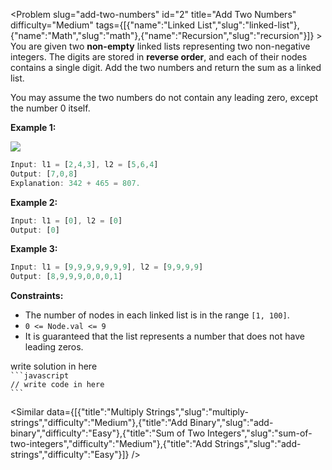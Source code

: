 
<Problem slug="add-two-numbers" id="2" title="Add Two Numbers" difficulty="Medium" tags={[{"name":"Linked List","slug":"linked-list"},{"name":"Math","slug":"math"},{"name":"Recursion","slug":"recursion"}]} >
    You are given two **non-empty** linked lists representing two non-negative integers. The digits are stored in **reverse order**, and each of their nodes contains a single digit. Add the two numbers and return the sum as a linked list.

You may assume the two numbers do not contain any leading zero, except the number 0 itself.

**Example 1:**

![](https://assets.leetcode.com/uploads/2020/10/02/addtwonumber1.jpg)
```javascript 
Input: l1 = [2,4,3], l2 = [5,6,4]
Output: [7,0,8]
Explanation: 342 + 465 = 807.

```

**Example 2:**

```javascript 
Input: l1 = [0], l2 = [0]
Output: [0]

```

**Example 3:**

```javascript 
Input: l1 = [9,9,9,9,9,9,9], l2 = [9,9,9,9]
Output: [8,9,9,9,0,0,0,1]

```

**Constraints:**

*   The number of nodes in each linked list is in the range `[1, 100]`.
*   `0 <= Node.val <= 9`
*   It is guaranteed that the list represents a number that does not have leading zeros.
</Problem >

<Solution>
write solution in here
</Solution>

<Code>
```javascript
// write code in here
```
</Code>

<Similar data={[{"title":"Multiply Strings","slug":"multiply-strings","difficulty":"Medium"},{"title":"Add Binary","slug":"add-binary","difficulty":"Easy"},{"title":"Sum of Two Integers","slug":"sum-of-two-integers","difficulty":"Medium"},{"title":"Add Strings","slug":"add-strings","difficulty":"Easy"}]} />
